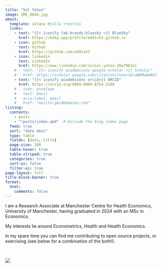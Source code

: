 ```yaml
---
title: "Sol Yates"
image: IMG_0648.jpg
about:
  template: solana #jolla trestles
  links:
    - text: "{{< iconify fa6-brands:bluesky >}} BlueSky"
      href: https://bsky.app/profile/oddish3.github.io
    - icon: github
      text: Github
      href: https://github.com/oddish3
    - icon: linkedin
      text: LinkedIn
      href: https://www.linkedin.com/in/sol-yates-20a7961a1
    # - text: "{{< iconify academicons google-scholar >}} Scholar"
    #   href: https://scholar.google.com/citations?user=EruWDMwAAAAJ
    - text: "{{< iconify academicons orcid>}} ORCID"
      href: https://orcid.org/0009-0004-8754-2108
    # - icon: envelope
    #   text: Email
    #   aria-label: email
    #   href: "mailto:gmcd@amazon.com"
listing:
  contents: 
    - posts
    - "!posts/index.qmd"  # Exclude the blog index page
  feed: true
  sort: "date desc"
  type: table
  fields: [date, title]
  page-size: 100
  table-hover: true
  table-striped: true
  categories: true
  sort-ui: false
  filter-ui: true
page-layout: full
title-block-banner: true
format: 
  html:
    comments: false
---
```


I am a Research Associate at Manchester Centre for Health Economics, University of Manchester, having graduated in 2024 with an MSc in Economics.

My interests lie around Econometrics, Health and Health Economics.

In my spare time you can find me contributing to open source projects, or exercising (see below for a combination of the both!).

\

<a target="_blank" href="https://statistics-for-strava.robiningelbrecht.be">
  <img src="https://fitness.solyates.uk/files/strava-badge.svg" />
</a>
